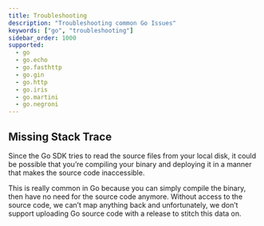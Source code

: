 ```yaml
---
title: Troubleshooting
description: "Troubleshooting common Go Issues"
keywords: ["go", "troubleshooting"]
sidebar_order: 1000
supported:
  - go
  - go.echo
  - go.fasthttp
  - go.gin
  - go.http
  - go.iris
  - go.martini
  - go.negroni
---
```


## Missing Stack Trace

Since the Go SDK tries to read the source files from your local disk, it could be possible that you’re compiling your binary and deploying it in a manner that makes the source code inaccessible. 

This is really common in Go because you can simply compile the binary, then have no need for the source code anymore. Without access to the source code, we can’t map anything back and unfortunately, we don’t support uploading Go source code with a release to stitch this data on.
